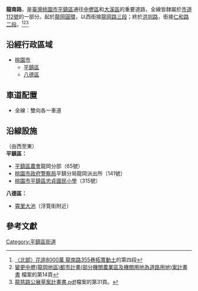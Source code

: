 {{Coord|24.9201633|121.2529819|type:landmark_region:TW_source:GoogleMaps|display=title}}
{{Infobox TwRoad2|
|bgcolorh=darkgreen
|colorh=white
|code=[[市道112號|市道112號]]的一部分
|name=[[File:TW_CHW112.svg|23px]]龍南路
|enname=Longnan Road
|level=聯外道路
|length=2.12
|lastext=
|speedhigh=50
|line=
|start=龍岡圓環
|end=[[洪圳路|洪圳路]]
|junc=[[龍東路|龍東路]]、<br>[[新生路_(平鎮區)|新生路]]和[[平東路_(平鎮區)|平東路]]
|img=
|cap=
|size=
|left=龍岡路三段
|leftlink=龍岡路
|right=仁和路二段
|rightlink=仁和路 (大溪區)
|leftdirection=W
|rightdirection=E
|sec=
}}
'''龍南路'''，是[[臺灣|臺灣]][[桃園市|桃園市]][[平鎮區|平鎮區]]通往[[中壢區|中壢區]]和[[大溪區|大溪區]]的重要道路，全線皆隸屬於[[市道112號|市道112號]]的一部分。起於[[龍岡圓環|龍岡圓環]]，以西銜接[[龍岡路|龍岡路三段]]；終於[[洪圳路|洪圳路]]，銜接[[仁和路_(大溪區)|仁和路二段]]。<ref>[http://news.ltn.com.tw/news/local/paper/879229 〈北部〉花逾8000萬 龍南路355巷拓寬動土]的第四段</ref><ref>[http://upgis.tycg.gov.tw/ProjectBookImgTemp/Urbanbook/10007.pdf 變更中壢(龍岡地區)都市計畫(部分機關農業區及機關用地為道路用地)案計畫書] {{Wayback|url=http://upgis.tycg.gov.tw/ProjectBookImgTemp/Urbanbook/10007.pdf |date=20160828140203 }}檔案的第14頁</ref><ref>[http://www.tycg.gov.tw/uploaddowndoc?file=plandiagram/201504081522400.pdf&filedisplay=%E9%BE%8D%E6%85%88%E8%B7%AF%E5%85%AC%E5%B1%95%E8%8D%89%E6%A1%88%E8%A8%88%E7%95%AB%E6%9B%B8.pdf&flag=doc 龍慈路公展草案計畫書.pdf]檔案的第31頁。</ref>

==沿經行政區域==
*[[桃園市|桃園市]]
**[[平鎮區|平鎮區]]
**[[八德區|八德區]]

==車道配置==
*全線：雙向各一車道

==沿線設施==
（由西至東）<br>
'''平鎮區：'''
*[http://pingjen.efarm.org.tw/ 平鎮區農會]龍岡分部（65號）
*[[桃園市政府警察局|桃園市政府警察局]]平鎮分局龍岡派出所（141號）
*[http://www.jjes.tyc.edu.tw/xoops/ 桃園市平鎮區忠貞國民小學]（315號）
'''八德區：'''
*[https://web.archive.org/web/20160828115513/http://travel.tycg.gov.tw/zh-tw/Travel/Attraction/960?print=1 霄里大池]（浮筧街附近）

==參考文獻==
{{reflist}}

[[Category:平鎮區街道|Category:平鎮區街道]]